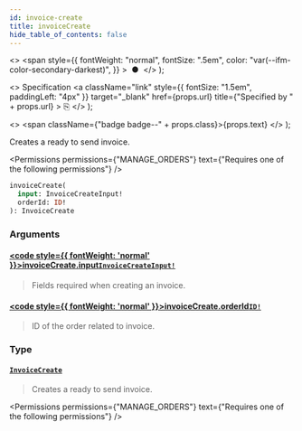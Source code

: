 ```yaml
---
id: invoice-create
title: invoiceCreate
hide_table_of_contents: false
---
```


  <>
    <span
      style={{
        fontWeight: "normal",
        fontSize: ".5em",
        color: "var(--ifm-color-secondary-darkest)",
      }}
    >
      &nbsp;●&nbsp;
    </span>
  </>
);

  <>
    Specification
    <a
      className="link"
      style={{ fontSize: "1.5em", paddingLeft: "4px" }}
      target="\_blank"
      href={props.url}
      title={"Specified by " + props.url}
    >
      ⎘
    </a>
  </>
);

  <>
    <span className={"badge badge--" + props.class}>{props.text}</span>
  </>
);

Creates a ready to send invoice.

<Permissions
  permissions={"MANAGE_ORDERS"}
  text={"Requires one of the following permissions"}
/>

```graphql
invoiceCreate(
  input: InvoiceCreateInput!
  orderId: ID!
): InvoiceCreate
```

### Arguments

#### [<code style={{ fontWeight: 'normal' }}>invoiceCreate.<b>input</b></code>](#)<Bullet />[`InvoiceCreateInput!`](../../../api-reference/orders/inputs/invoice-create-input) <Badge class="secondary" text="non-null"/> <Badge class="secondary" text="input"/> <Badge class="secondary" text="orders"/>

> Fields required when creating an invoice.

#### [<code style={{ fontWeight: 'normal' }}>invoiceCreate.<b>orderId</b></code>](#)<Bullet />[`ID!`](../../../api-reference/miscellaneous/scalars/id) <Badge class="secondary" text="non-null"/> <Badge class="secondary" text="scalar"/> <Badge class="secondary" text="miscellaneous"/>

> ID of the order related to invoice.

### Type

#### [`InvoiceCreate`](../../../api-reference/orders/objects/invoice-create) <Badge class="secondary" text="object"/> <Badge class="secondary" text="orders"/>

> Creates a ready to send invoice.

<Permissions
  permissions={"MANAGE_ORDERS"}
  text={"Requires one of the following permissions"}
/>

>

